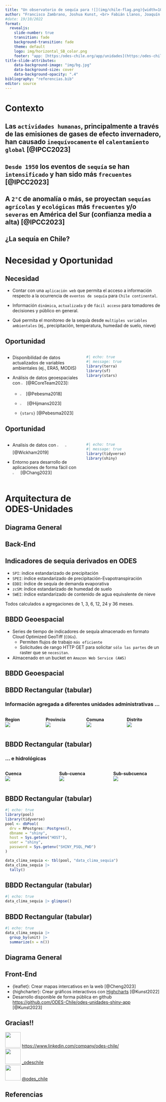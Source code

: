 ```yaml
---
title: "Un observatorio de sequía para ![](img/chile-flag.png){width=10%} desarrollado con <br> ![](img/Rlogo.png){width=15%} {{< fa plus color='blue' >}}![](img/Shiny-logo.png){width=10%}"
author: "Francisco Zambrano, Joshua Kunst, <br> Fabián Llanos, Joaquín Riquelme"
#date: 19/10/2022
format: 
  revealjs:
    slide-number: true
    transition: fade
    background-transition: fade
    theme: default
    logo: img/horizontal_SB_color.png
    footer: "app: [https:/odes-chile.org/app/unidades](https:/odes-chile.org/app/unidades) <br> slides: [https://fseq210022.github.io/slides_latinR2023/](https://fseq210022.github.io/slides_latinR2023/)"
title-slide-attributes:
    data-background-image: "img/bg.jpg"
    data-background-size: cover
    data-background-opacity: ".4"
bibliography: "referencias.bib"
editor: source
---
```


# Contexto {background-color='lightblue'}

## Las `actividades humanas`, principalmente a través de las emisiones de gases de efecto invernadero, han causado `inequívocamente` el `calentamiento global` [@IPCC2023] {.center background-color="orange"}

## `Desde 1950` los eventos de `sequía` se han `intensificado` y han sido más `frecuentes` [@IPCC2023] {.center background-color="ocean"}

## A `2°C` de anomalía o más, se proyectan `sequías` `agrícolas` y `ecológicas` más `frecuentes` y/o `severas` en América del Sur (confianza media a alta) [@IPCC2023] {.center background-color="lightblue"}

## ¿La sequía en Chile? {.center}

## {background-image='img/fig_spei24_macrozonas.png' background-size='contain'}

# Necesidad y Oportunidad {background-color='grey'}

## Necesidad 

* Contar con una `aplicación web` que permita el acceso a información respecto a la ocurrencia de `eventos de sequía` para `Chile continental`.

* Información `dinámica`, `actualizada` y de `fácil acceso` para tomadores de decisiones y público en general.

* Qué permita el monitoreo de la sequía desde `multiples variables ambientales` (ej., precipitación, temperatura, humedad de suelo, nieve)

## Oportunidad {.smaller}

::: {.columns}
::: {.column width=50%}
* Disponibilidad de datos actualizados de variables ambientales (ej., ERA5, MODIS)

* Análisis de datos geoespaciales con ![](img/Rlogo.png){width=5%} [@RCoreTeam2023]:
  * ![](img/sf-logo.gif){width=10%}[@Pebesma2018]
  * ![](img/logo-terra.png){width=10%} [@Hijmans2023] 
  * `{stars}` [@Pebesma2023]
  
:::
::: {.column width=50%}
```r
#| echo: true
#| message: true
library(terra)
library(sf)
library(stars)
```
:::
:::

## Oportunidad {.smaller}

::: {.columns}
::: {.column width=50%}
* Analisis de datos con ![](img/Rlogo.png){width=10%} ![](img/hex-tidyverse.png){width=10%} [@Wickham2019]

* Entorno para desarrollo de aplicaciones de forma fácil con ![](img/Shiny-logo.png){width=10%} [@Chang2023]

:::
::: {.column width=50%}
```r
#| echo: true
#| message: true
library(tidyverse)
library(shiny)
```
:::
:::

## {background-image='img/ODES_Logo_animacion.gif' background-size='contain'}

## {background-image='img/odes_plataformas.png' background-size='contain'}

# Arquitectura de <br> ODES-Unidades {background-color='orange'}

## Diagrama General {background-image='img/diagrama-general-odes_unidades.jpg' background-size='contain'}

## Back-End {background-image='img/back-end_odes.jpg' background-size='contain'}

## Indicadores de sequía derivados en ODES {.smaller}

-   `SPI`: índice estandarizado de precipitación
-   `SPEI`: índice estandarizado de precipitación-Evapotranspiración
-   `EDDI`: índice de sequía de demanda evaporativa
-   `zcSM`: índice estandarizado de humedad de suelo
-   `SWEI`: índice estandarizado de contenido de agua equivalente de nieve

Todos calculados a agregaciones de 1, 3, 6, 12, 24 y 36 meses.

## BBDD Geoespacial

* Series de tiempo de indicadores de sequía almacenado en formato Cloud Optimized GeoTiff (`COGs`).
  * Permiten flujos de trabajo `más eficiente`
  * Solicitudes de rango HTTP GET para solicitar `sólo las partes` de un raster que se `necesitan`.

* Almacenado en un bucket en `Amazon Web Service (AWS)`

## BBDD Geoespacial {background-image='img/aws_bucket.png' background-size='contain'}

## BBDD Rectangular (tabular) {.smaller}

### Información agregada a diferentes unidades administrativas ...

::: columns
::: {.column width="25%"}
**Region**\
![](img/spei24_region.png)
:::

::: {.column width="25%"}
**Provincia**\
![](img/spei24_provincia.png)
:::

::: {.column width="25%"}
**Comuna**\
![](img/spei24_comuna.png)
:::

::: {.column width="25%"}
**Distrito**\
![](img/spei24_distrito.png)
:::
:::

## BBDD Rectangular (tabular) {.smaller}

### ... e hidrológicas

::: columns
::: {.column width="33%"}
**Cuenca**\
![](img/spei24_cuenca.png)
:::

::: {.column width="33%"}
**Sub-cuenca**\
![](img/spei24_provincia.png)
:::

::: {.column width="33%"}
**Sub-subcuenca**\
![](img/spei24_comuna.png)
:::
:::

## BBDD Rectangular (tabular) {.smaller}

```r
#| echo: true
library(pool)
library(tidyverse)
pool <- dbPool(
  drv = RPostgres::Postgres(),
  dbname = "shiny",
  host = Sys.getenv("HOST"),
  user = "shiny",
  password = Sys.getenv("SHINY_PSQL_PWD")
)

data_clima_sequia <- tbl(pool, "data_clima_sequia")
data_clima_sequia |> 
  tally()
```

## BBDD Rectangular (tabular) {.smaller}

```r
#| echo: true
data_clima_sequia |> glimpse()
```

## BBDD Rectangular (tabular) {.smaller}

```r
#| echo: true
data_clima_sequia |>
  group_by(unit) |> 
  summarize(n = n())
```

## Diagrama General {background-image='img/diagrama-general-odes_unidades.jpg' background-size='contain'}


## Front-End

* {leaflet}: Crear mapas intercativos en la web [@Cheng2023]
* {highcharter}: Crear gráficos interactivos con [Highcharts](https://www.highcharts.com/) [@Kunst2022]
* Desarrollo disponible de forma pública en github [https://github.com/ODES-Chile/odes-unidades-shiny-app](https://github.com/ODES-Chile/odes-unidades-shiny-app) [@Kunst2023]

## {background-image='img/odes_unidades_view1.png' background-size='contain'}

## Gracias!! {.center}

![](https://cdn2.iconfinder.com/data/icons/social-media-2285/512/1_Linkedin_unofficial_colored_svg-512.png){width="50"} <https://www.linkedin.com/company/odes-chile/>\
![](https://cdn2.iconfinder.com/data/icons/social-media-2285/512/1_Instagram_colored_svg_1-512.png){width="50"} [\_odeschile](https://instagram.com/_odeschile)\
![](https://cdn2.iconfinder.com/data/icons/social-media-2285/512/1_Twitter_colored_svg-512.png){width="50"} [\@odes_chile](https://twitter.com/odes_chile)

## Referencias
